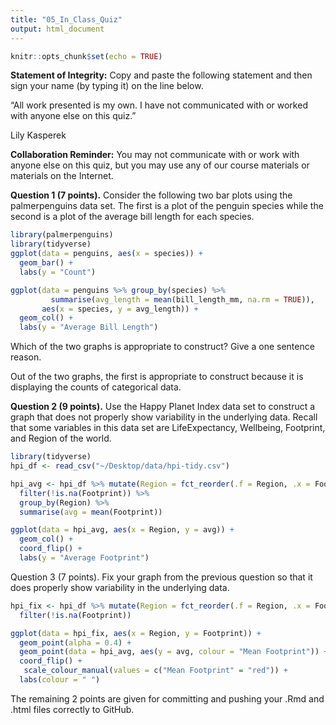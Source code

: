 ```yaml
---
title: "05_In_Class_Quiz"
output: html_document
---
```


```r
knitr::opts_chunk$set(echo = TRUE)
```

__Statement of Integrity:__ Copy and paste the following statement and then sign your name (by typing it) on the line below.

“All work presented is my own. I have not communicated with or worked with anyone else on this quiz.”

Lily Kasperek

__Collaboration Reminder:__ You may not communicate with or work with anyone else on this quiz, but you may use any of our course materials or materials on the Internet.

__Question 1 (7 points).__ Consider the following two bar plots using the palmerpenguins data set. The first is a plot of the penguin species while the second is a plot of the average bill length for each species.

```r
library(palmerpenguins)
library(tidyverse)
ggplot(data = penguins, aes(x = species)) +
  geom_bar() +
  labs(y = "Count")

ggplot(data = penguins %>% group_by(species) %>%
         summarise(avg_length = mean(bill_length_mm, na.rm = TRUE)),
       aes(x = species, y = avg_length)) +
  geom_col() +
  labs(y = "Average Bill Length")
```

Which of the two graphs is appropriate to construct? Give a one sentence reason.

Out of the two graphs, the first is appropriate to construct because it is displaying the counts of categorical data. 

__Question 2 (9 points).__ Use the Happy Planet Index data set to construct a graph that does not properly show variability in the underlying data. Recall that some variables in this data set are LifeExpectancy, Wellbeing, Footprint, and Region of the world.

```r
library(tidyverse)
hpi_df <- read_csv("~/Desktop/data/hpi-tidy.csv")

hpi_avg <- hpi_df %>% mutate(Region = fct_reorder(.f = Region, .x = Footprint)) %>%
  filter(!is.na(Footprint)) %>% 
  group_by(Region) %>%
  summarise(avg = mean(Footprint))

ggplot(data = hpi_avg, aes(x = Region, y = avg)) +
  geom_col() +
  coord_flip() +
  labs(y = "Average Footprint")
```

Question 3 (7 points). Fix your graph from the previous question so that it does properly show variability in the underlying data.

```r
hpi_fix <- hpi_df %>% mutate(Region = fct_reorder(.f = Region, .x = Footprint)) %>%
  filter(!is.na(Footprint))

ggplot(data = hpi_fix, aes(x = Region, y = Footprint)) +
  geom_point(alpha = 0.4) +
  geom_point(data = hpi_avg, aes(y = avg, colour = "Mean Footprint")) +
  coord_flip() +
   scale_colour_manual(values = c("Mean Footprint" = "red")) +
  labs(colour = " ")
```

The remaining 2 points are given for committing and pushing your .Rmd and .html files correctly to GitHub.